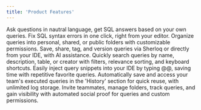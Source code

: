 ```yaml
---
title: 'Product Features'
---
```


<CardGroup cols={2}>
  <Card title="Ask Sherloq AI" icon="sparkles" href="/sherloqaichat">
    Ask questions in nautral language, get SQL answers based on your own queries.
  </Card>

   <Card title="AI Fix Syntax Errors" icon="wand" href="/folders">
   Fix SQL syntax errors in one click, right from your editor.
  </Card>
  
  <Card title="Folders" icon="folder" href="/folders">
    Organize queries into personal, shared, or public folders with customizable permissions.
  </Card>

  <Card title="Queries & Versions" icon="square-code" href="/versioncontrol">
    Save, share, tag, and version queries via Sherloq or directly from your IDE, with AI assistance.
  </Card>

  <Card title="Search" icon="magnifying-glass" href="/search">
    Quickly search queries by name, description, table, or creator with filters, relevance sorting, and keyboard shortcuts.
  </Card>

  <Card title="Snippet Injection in IDE " icon="laptop-code" href="/snippets">
    Easily inject query snippets into your IDE by typing @@, saving time with repetitive favorite queries.
  </Card>

  <Card title="Query History Logs" icon="clock-rotate-left" href="/queryhistory">
    Automatically save and access your team's executed queries in the 'History' section for quick reuse, with unlimited log storage.
  </Card>

  <Card title="Collaboration" icon="screen-users" href="/invitesherloq">
    Invite teammates, manage folders, track queries, and gain visibility with automated social proof for queries and custom permissions.
  </Card>
</CardGroup>